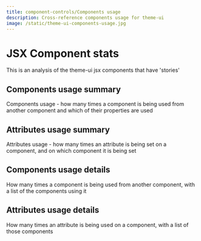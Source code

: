```yaml
---
title: component-controls/Components usage
description: Cross-reference components usage for theme-ui
image: /static/theme-ui-components-usage.jpg
---
```


# JSX Component stats

This is an analysis of the theme-ui jsx components that have 'stories'

## Components usage summary

Components usage - how many times a component is being used from another component and which of their properties are used

<ComponentUsage filter={filter} />

## Attributes usage summary

Attributes usage - how many times an attribute is being set on a component, and on which component it is being set

<AttributeUsage filter={filter} />

## Components usage details

How many times a component is being used from another component, with a list of the components using it

<ComponentUsageList filter={filter} />

## Attributes usage details

How many times an attribute is being used on a component, with a list of those components

<AttributesUsageList filter={filter} />
